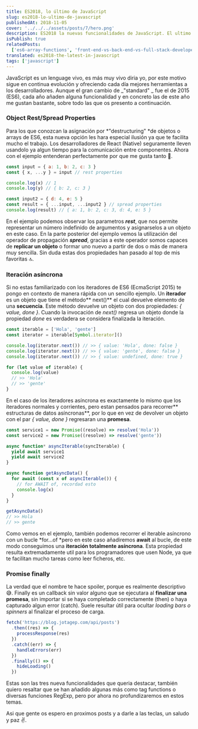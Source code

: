 ```yaml
---
title: ES2018, lo último de JavaScript
slug: es2018-lo-ultimo-de-javascript
publishedAt: 2018-11-05
cover: '../../../assets/posts/7/hero.png'
description: ES2018 la nuevas funcionalidades de JavaScript. El ultimo standar hasta la fecha, nos ofrece diversas mejoras como rest/spread, iteraciones asincronas, etc.
isPublish: true
relatedPosts:
  ['es6-array-functions', 'front-end-vs-back-end-vs-full-stack-developer']
translated: es2018-the-latest-in-javascript
tags: ['javascript']
---
```


JavaScript es un lenguage vivo, es más muy vivo diria yo, por este motivo sigue en continua evolución y ofreciendo cada día mejores herramientas a los desarrolladores. Aunque el gran cambio de _"standard" _ fue el de 2015 (ES6), cada año añaden alguna funcionalidad y en concreto las de este año me gustan bastante, sobre todo las que os presento a continuación.

### Object Rest/Spread Properties

Para los que conozcan la asignación por *"destructuring" *de objetos o arrays de ES6, esta nueva opción les hara especial ilusión ya que te facilita mucho el trabajo. Los desarrolladores de React (Native) seguramente lleven usandolo ya algun tiempo para la comunicación entre componentes. Ahora con el ejemplo entenderan perfectamente por que me gusta tanto 🙂.

```js
const input = { a: 1, b: 2, c: 3 }
const { x, ...y } = input // rest properties

console.log(x) // 1
console.log(y) // { b: 2, c: 3 }

const input2 = { d: 4, e: 5 }
const result = { ...input, ...input2 } // spread properties
console.log(result) // { a: 1, b: 2, c: 3, d: 4, e: 5 }
```

En el ejemplo podemos observar los parametros **_rest_**, que nos permite representar un número indefinido de argumentos y asignarselos a un objeto en este caso. En la parte posterior del ejemplo vemos la utilización del operador de propagación **_spread_**, gracias a este operador somos capaces de **replicar un objeto** o formar uno nuevo a partir de dos o más de manera muy sencilla. Sin duda estas dos propiedades han pasado al top de mis favoritas 🔝.

### Iteración asíncrona

Si no estas familiarizado con los iteradores de ES6 (EcmaScript 2015) te pongo en contexto de manera rápida con un sencillo ejemplo. Un **iterador** es un objeto que tiene el método** next()** el cual devuelve elemento de una **secuencia**. Este método devuelve un objeto con dos propiedades: _\{ value, done \}_. Cuando la invocación de _next()_ regresa un objeto donde la propiedad _done_ es verdadera se considera finalizada la iteración.

```js
const iterable = ['Hola', 'gente']
const iterator = iterable[Symbol.iterator]()

console.log(iterator.next()) // >> { value: 'Hola', done: false }
console.log(iterator.next()) // >> { value: 'gente', done: false }
console.log(iterator.next()) // >> { value: undefined, done: true }

for (let value of iterable) {
  console.log(value)
  // >> 'Hola'
  // >> 'gente'
}
```

En el caso de los iteradores asíncrona es exactamente lo mismo que los iteradores normales y corrientes, pero estan pensados para recorrer** estructuras de datos asíncronas**, por lo que en vez de devolver un objeto con el par _\{ value, done \}_ regresaran una **promesa**.

```js
const service1 = new Promise((resolve) => resolve('Hola'))
const service2 = new Promise((resolve) => resolve('gente'))

async function* asyncIterable(syncIterable) {
  yield await service1
  yield await service2
}

async function getAsyncData() {
  for await (const x of asyncIterable()) {
    // for AWAIT of, recordad esto
    console.log(x)
  }
}

getAsyncData()
// >> Hola
// >> gente
```

Como vemos en el ejemplo, también podemos recorrer el iterable asíncrono con un bucle *for...of *pero en este caso añadiremos **await** al bucle, de este modo conseguimos una **iteración totalmente asíncrona**. Esta propiedad resulta extremadamente util para los programadores que usen Node, ya que te facilitan mucho tareas como leer ficheros, etc.

### Promise finally

La verdad que el nombre te hace spoiler, porque es realmente descriptivo 😅. Finally es un callback sin valor alguno que se ejecutara al **finalizar una promesa**, sin importar si se haya completado correctamente (then) o haya capturado algun error (catch). Suele resultar útil para ocultar *loading bars *o* spinners* al finalizar el proceso de carga.

```js
fetch('https://blog.jotagep.com/api/posts')
  .then((res) => {
    processResponse(res)
  })
  .catch((err) => {
    handleErrors(err)
  })
  .finally(() => {
    hideLoading()
  })
```

Estas son las tres nueva funcionalidades que queria destacar, también quiero resaltar que se han añadido algunas más como tag functions o diversas funciones RegExp, pero por ahora no profundizaremos en estos temas.

Asi que gente os espero en proximos posts y a darle a las teclas, un saludo y paz ✌️.
